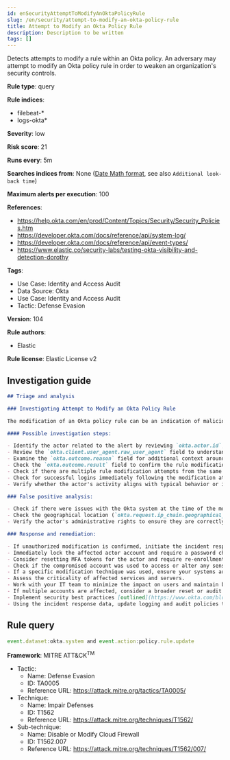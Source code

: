 ```yaml
---
id: enSecurityAttemptToModifyAnOktaPolicyRule
slug: /en/security/attempt-to-modify-an-okta-policy-rule
title: Attempt to Modify an Okta Policy Rule
description: Description to be written
tags: []
---
```


<div id="attempt-to-modify-an-okta-policy-rule"></div>

Detects attempts to modify a rule within an Okta policy. An adversary may attempt to modify an Okta policy rule in order to weaken an organization's security controls.

**Rule type**: query

**Rule indices**: 

* filebeat-*
* logs-okta*

**Severity**: low

**Risk score**: 21

**Runs every**: 5m

**Searches indices from**: None ([Date Math format](((ref))/common-options.html#date-math), see also <DocLink id="enSecurityRulesUiCreate" section="set-the-rules-schedule">`Additional look-back time`</DocLink>)

**Maximum alerts per execution**: 100

**References**: 

* https://help.okta.com/en/prod/Content/Topics/Security/Security_Policies.htm
* https://developer.okta.com/docs/reference/api/system-log/
* https://developer.okta.com/docs/reference/api/event-types/
* https://www.elastic.co/security-labs/testing-okta-visibility-and-detection-dorothy

**Tags**: 

* Use Case: Identity and Access Audit
* Data Source: Okta
* Use Case: Identity and Access Audit
* Tactic: Defense Evasion

**Version**: 104

**Rule authors**: 

* Elastic

**Rule license**: Elastic License v2

## Investigation guide

```markdown
## Triage and analysis

### Investigating Attempt to Modify an Okta Policy Rule

The modification of an Okta policy rule can be an indication of malicious activity as it may aim to weaken an organization's security controls.

#### Possible investigation steps:

- Identify the actor related to the alert by reviewing `okta.actor.id`, `okta.actor.type`, `okta.actor.alternate_id`, or `okta.actor.display_name` fields in the alert.
- Review the `okta.client.user_agent.raw_user_agent` field to understand the device and software used by the actor.
- Examine the `okta.outcome.reason` field for additional context around the modification attempt.
- Check the `okta.outcome.result` field to confirm the rule modification attempt.
- Check if there are multiple rule modification attempts from the same actor or IP address (`okta.client.ip`).
- Check for successful logins immediately following the modification attempt.
- Verify whether the actor's activity aligns with typical behavior or if any unusual activity took place around the time of the modification attempt.

### False positive analysis:

- Check if there were issues with the Okta system at the time of the modification attempt. This could indicate a system error rather than a genuine threat activity.
- Check the geographical location (`okta.request.ip_chain.geographical_context`) and time of the modification attempt. If these match the actor's normal behavior, it might be a false positive.
- Verify the actor's administrative rights to ensure they are correctly configured.

### Response and remediation:

- If unauthorized modification is confirmed, initiate the incident response process.
- Immediately lock the affected actor account and require a password change.
- Consider resetting MFA tokens for the actor and require re-enrollment.
- Check if the compromised account was used to access or alter any sensitive data or systems.
- If a specific modification technique was used, ensure your systems are patched or configured to prevent such techniques.
- Assess the criticality of affected services and servers.
- Work with your IT team to minimize the impact on users and maintain business continuity.
- If multiple accounts are affected, consider a broader reset or audit of MFA tokens.
- Implement security best practices [outlined](https://www.okta.com/blog/2019/10/9-admin-best-practices-to-keep-your-org-secure/) by Okta.
- Using the incident response data, update logging and audit policies to improve the mean time to detect (MTTD) and the mean time to respond (MTTR).
```

## Rule query

```js
event.dataset:okta.system and event.action:policy.rule.update

```

**Framework**: MITRE ATT&CK<sup>TM</sup>

* Tactic:
    * Name: Defense Evasion
    * ID: TA0005
    * Reference URL: https://attack.mitre.org/tactics/TA0005/
* Technique:
    * Name: Impair Defenses
    * ID: T1562
    * Reference URL: https://attack.mitre.org/techniques/T1562/
* Sub-technique:
    * Name: Disable or Modify Cloud Firewall
    * ID: T1562.007
    * Reference URL: https://attack.mitre.org/techniques/T1562/007/

